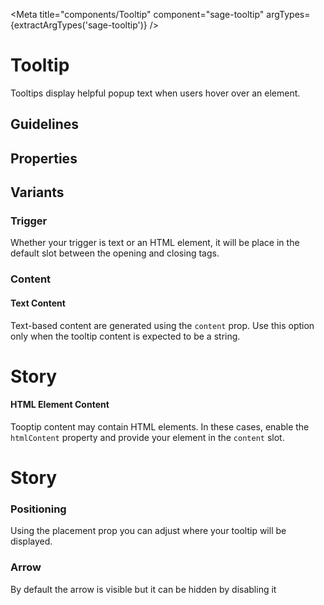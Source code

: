 


<Meta
  title="components/Tooltip"
  component="sage-tooltip"
  argTypes={extractArgTypes('sage-tooltip')}
/>

# Tooltip

<p>Tooltips display helpful popup text when users hover over an element.</p>

## Guidelines

## Properties

<ArgsTable of="sage-tooltip" />

## Variants
### Trigger
Whether your trigger is text or an HTML element, it will be place in the default slot between the opening and closing tags.

### Content
#### Text Content
Text-based content are generated using the `content` prop. Use this option only when the
tooltip content is expected to be a string.

<Story story={stories.Default} />

# Story

#### HTML Element Content

Tooptip content may contain HTML elements. In these cases,
enable the `htmlContent` property and provide your element in the `content` slot.

<Story story={stories.Slotted} />

# Story


### Positioning

Using the placement prop you can adjust where your tooltip will be displayed.

<Story story={stories.Positioning} />

### Arrow
By default the arrow is visible but it can be hidden by disabling it
